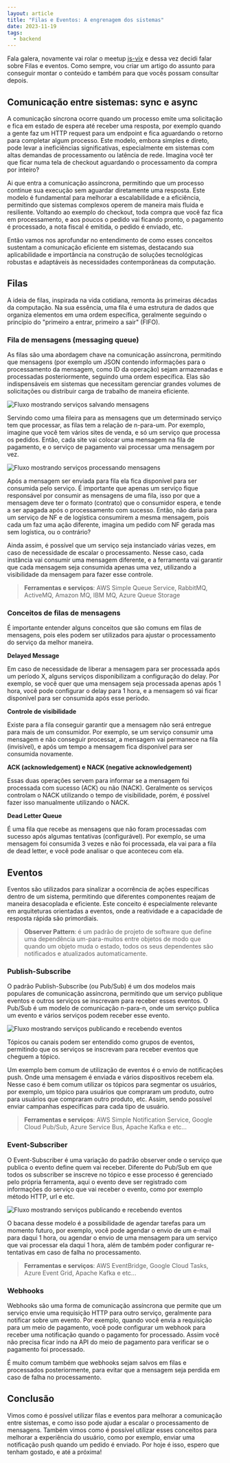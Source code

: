```yaml
---
layout: article
title: "Filas e Eventos: A engrenagem dos sistemas"
date: 2023-11-19
tags:
  - backend
---
```


Fala galera, novamente vai rolar o meetup [js-vix](https://www.instagram.com/js.vix) e dessa vez decidi falar sobre Filas e eventos. Como sempre, vou criar um artigo do assunto para conseguir montar o conteúdo e também para que vocês possam consultar depois.

## Comunicação entre sistemas: sync e async

A comunicação síncrona ocorre quando um processo emite uma solicitação e fica em estado de espera até receber uma resposta, por exemplo quando a gente faz um HTTP request para um endpoint e fica aguardando o retorno para completar algum processo. Este modelo, embora simples e direto, pode levar a ineficiências significativas, especialmente em sistemas com altas demandas de processamento ou latência de rede. Imagina você ter que ficar numa tela de checkout aguardando o processamento da compra por inteiro? 

Ai que entra a comunicação assíncrona, permitindo que um processo continue sua execução sem aguardar diretamente uma resposta. Este modelo é fundamental para melhorar a escalabilidade e a eficiência, permitindo que sistemas complexos operem de maneira mais fluida e resiliente. Voltando ao exemplo do checkout, toda compra que você faz fica em processamento, e aos poucos o pedido vai ficando pronto, o pagamento é processado, a nota fiscal é emitida, o pedido é enviado, etc.

Então vamos nos aprofundar no entendimento de como esses conceitos sustentam a comunicação eficiente em sistemas, destacando sua aplicabilidade e importância na construção de soluções tecnológicas robustas e adaptáveis às necessidades contemporâneas da computação.

## Filas

A ideia de filas, inspirada na vida cotidiana, remonta às primeiras décadas da computação. Na sua essência, uma fila é uma estrutura de dados que organiza elementos em uma ordem específica, geralmente seguindo o princípio do "primeiro a entrar, primeiro a sair" (FIFO).

### Fila de mensagens (messaging queue)

As filas são uma abordagem chave na comunicação assíncrona, permitindo que mensagens (por exemplo um JSON contendo informações para o processamento da mensagem, como ID da operação) sejam  armazenadas e processadas posteriormente, seguindo uma ordem específica. Elas são indispensáveis em sistemas que necessitam gerenciar grandes volumes de solicitações ou distribuir carga de trabalho de maneira eficiente.

![Fluxo mostrando serviços salvando mensagens](/uploads/messaging-queue-save-message.png)

Servindo como uma fileira para as mensagens que um determinado serviço tem que processar, as filas tem a relação de n-para-um. Por exemplo, imagine que você tem vários sites de venda, e só um serviço que processa os pedidos. Então, cada site vai colocar uma mensagem na fila de pagamento, e o serviço de pagamento vai processar uma mensagem por vez.

![Fluxo mostrando serviços processando mensagens](/uploads/messaging-queue-process-message.png)

Após a mensagem ser enviada para fila ela fica disponível para ser consumida pelo serviço. É importante que apenas um serviço fique responsável por consumir as mensagens de uma fila, isso por que a mensagem deve ter o formato (contrato) que o consumidor espera, e tende a ser apagada após o processamento com sucesso. Então, não daria para um serviço de NF e de logística consumirem a mesma mensagem, pois cada um faz uma ação diferente, imagina um pedido com NF gerada mas sem logística, ou o contrário?

Ainda assim, é possível que um serviço seja instanciado várias vezes, em caso de necessidade de escalar o processamento. Nesse caso, cada instância vai consumir uma mensagem diferente, e a ferramenta vai garantir que cada mensagem seja consumida apenas uma vez, utilizando a visibilidade da mensagem para fazer esse controle.

> **Ferramentas e serviços**: AWS Simple Queue Service, RabbitMQ, ActiveMQ, Amazon MQ, IBM MQ, Azure Queue Storage

### Conceitos de filas de mensagens

É importante entender alguns conceitos que são comuns em filas de mensagens, pois eles podem ser utilizados para ajustar o processamento do serviço da melhor maneira.

**Delayed Message**

Em caso de necessidade de liberar a mensagem para ser processada após um período X, alguns serviços disponibilizam a configuração do delay. Por exemplo, se você quer que uma mensagem seja processada apenas após 1 hora, você pode configurar o delay para 1 hora, e a mensagem só vai ficar disponível para ser consumida após esse período.

**Controle de visibilidade**

Existe para a fila conseguir garantir que a mensagem não será entregue para mais de um consumidor. Por exemplo, se um serviço consumir uma mensagem e não conseguir processar, a mensagem vai permanece na fila (invisível), e após um tempo a mensagem fica disponível para ser consumida novamente.

**ACK (acknowledgement) e NACK (negative acknowledgement)**

Essas duas operações servem para informar se a mensagem foi processada com sucesso (ACK) ou não (NACK). Geralmente os serviços controlam o NACK utilizando o tempo de visibilidade, porém, é possível fazer isso manualmente utilizando o NACK.

**Dead Letter Queue**

É uma fila que recebe as mensagens que não foram processadas com sucesso após algumas tentativas (configurável). Por exemplo, se uma mensagem foi consumida 3 vezes e não foi processada, ela vai para a fila de dead letter, e você pode analisar o que aconteceu com ela.

## Eventos

Eventos são utilizados para sinalizar a ocorrência de ações específicas dentro de um sistema, permitindo que diferentes componentes reajam de maneira desacoplada e eficiente. Este conceito é especialmente relevante em arquiteturas orientadas a eventos, onde a reatividade e a capacidade de resposta rápida são primordiais.

> **Observer Pattern**: é um padrão de projeto de software que define uma dependência um-para-muitos entre objetos de modo que quando um objeto muda o estado, todos os seus dependentes são notificados e atualizados automaticamente.

### Publish-Subscribe

O padrão Publish-Subscribe (ou Pub/Sub) é um dos modelos mais populares de comunicação assíncrona, permitindo que um serviço publique eventos e outros serviços se inscrevam para receber esses eventos. O Pub/Sub é um modelo de comunicação n-para-n, onde um serviço publica um evento e vários serviços podem receber esse evento.

![Fluxo mostrando serviços publicando e recebendo eventos](/uploads/event-publish-subscribe.png)

Tópicos ou canais podem ser entendido como grupos de eventos, permitindo que os serviços se inscrevam para receber eventos que cheguem a tópico.

Um exemplo bem comum de utilização de eventos é o envio de notificações push. Onde uma mensagem é enviada e vários dispositivos recebem ela. Nesse caso é bem comum utilizar os tópicos para segmentar os usuários, por exemplo, um tópico para usuários que compraram um produto, outro para usuários que compraram outro produto, etc. Assim, sendo possível enviar campanhas especificas para cada tipo de usuário.

> **Ferramentas e serviços**: AWS Simple Notification Service, Google Cloud Pub/Sub, Azure Service Bus, Apache Kafka e etc...

### Event-Subscriber

O Event-Subscriber é uma variação do padrão observer onde o serviço que publica o evento define quem vai receber. Diferente do Pub/Sub em que todos os subscriber se inscreve no tópico e esse processo é gerenciado pelo própria ferramenta, aqui o evento deve ser registrado com informações do serviço que vai receber o evento, como por exemplo método HTTP, url e etc.

![Fluxo mostrando serviços publicando e recebendo eventos](/uploads/event-subscriber.png)

O bacana desse modelo é a possibilidade de agendar tarefas para um momento futuro, por exemplo, você pode agendar o envio de um e-mail para daqui 1 hora, ou agendar o envio de uma mensagem para um serviço que vai processar ela daqui 1 hora, além de também poder configurar re-tentativas em caso de falha no processamento.

> **Ferramentas e serviços**: AWS EventBridge, Google Cloud Tasks, Azure Event Grid, Apache Kafka e etc...

### Webhooks

Webhooks são uma forma de comunicação assíncrona que permite que um serviço envie uma requisição HTTP para outro serviço, geralmente para notificar sobre um evento. Por exemplo, quando você envia a requisição para um meio de pagamento, você pode configurar um webhook para receber uma notificação quando o pagamento for processado. Assim você não precisa ficar indo na API do meio de pagamento para verificar se o pagamento foi processado.

É muito comum também que webhooks sejam salvos em filas e processados posteriormente, para evitar que a mensagem seja perdida em caso de falha no processamento.

## Conclusão

Vimos como é possível utilizar filas e eventos para melhorar a comunicação entre sistemas, e como isso pode ajudar a escalar o processamento de mensagens. Também vimos como é possível utilizar esses conceitos para melhorar a experiência do usuário, como por exemplo, enviar uma notificação push quando um pedido é enviado. Por hoje é isso, espero que tenham gostado, e até a próxima!